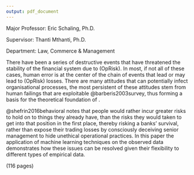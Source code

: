 ```yaml
---
output: pdf_document
---
```

\doublespacing
\begin{center}
Towards a Framework for Operational Risk \\ 
in the Banking Sector \\
\vspace{12pt}
by \\
\vspace{12pt}
Mphekeleli Hoohlo \\
University of the Witwatersrand, 2019
\end{center}

\vspace{12pt}

\singlespacing
\noindent Major Professor: Eric Schaling, Ph.D.

\noindent Supervisor: Thanti Mthanti, Ph.D.

\noindent Department: Law, Commerce \& Management

\vspace{12pt}

\doublespacing

There have been a series of destructive events that have threatened the stability of the financial system due to (OpRisk). In most, if not all of these cases, human error is at the center of the chain of events that lead or may lead to (OpRisk) losses.  There are many attitudes that can potentially infect organisational processes, the  most persistent of these attitudes stem from human failings that are exploitable @barberis2003survey, thus forming a basis for the theoretical foundation of \texttt{OpRisk}.

@shefrin2016behavioral notes that people would rather incur greater risks to hold on to things they already have, than the risks they would taken to get into that position in the first place, thereby risking a banks' survival, rather than expose their trading losses by consciously deceiving senior management to hide unethical operational practices. In this paper the application of machine learning techniques on the observed data demonstrates how these issues can be resolved given their flexibility to different types of empirical data.

<!-- This code does not include the preliminary pages so I hard coded it -->
<!-- \hspace{10.5 cm} (\pageref{LastPage} pages) -->

\hspace{11 cm} (116 pages)


\singlespacing